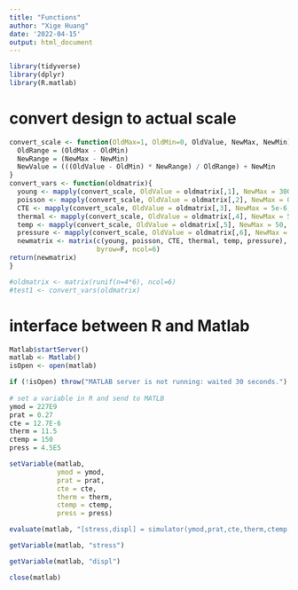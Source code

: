 ```yaml
---
title: "Functions"
author: "Xige Huang"
date: '2022-04-15'
output: html_document
---
```


```r
library(tidyverse)
library(dplyr)
library(R.matlab)
```


# convert design to actual scale

```r
convert_scale <- function(OldMax=1, OldMin=0, OldValue, NewMax, NewMin){
  OldRange = (OldMax - OldMin)  
  NewRange = (NewMax - NewMin)  
  NewValue = (((OldValue - OldMin) * NewRange) / OldRange) + NewMin
}
convert_vars <- function(oldmatrix){
  young <- mapply(convert_scale, OldValue = oldmatrix[,1], NewMax = 300e9, NewMin=200e9)
  poisson <- mapply(convert_scale, OldValue = oldmatrix[,2], NewMax = 0.1, NewMin=0.49)
  CTE <- mapply(convert_scale, OldValue = oldmatrix[,3], NewMax = 5e-6, NewMin=1.5e-5)
  thermal <- mapply(convert_scale, OldValue = oldmatrix[,4], NewMax = 5, NewMin=15)
  temp <- mapply(convert_scale, OldValue = oldmatrix[,5], NewMax = 50, NewMin=360)
  pressure <- mapply(convert_scale, OldValue = oldmatrix[,6], NewMax = 1e5, NewMin=4.8e5)
  newmatrix <- matrix(c(young, poisson, CTE, thermal, temp, pressure),
                      byrow=F, ncol=6)
return(newmatrix)
}
```

```r
#oldmatrix <- matrix(runif(n=4*6), ncol=6)
#test1 <- convert_vars(oldmatrix)
```

# interface between R and Matlab

```r
Matlab$startServer()
matlab <- Matlab()
isOpen <- open(matlab)
```

```r
if (!isOpen) throw("MATLAB server is not running: waited 30 seconds.")
 
# set a variable in R and send to MATLB
ymod = 227E9
prat = 0.27
cte = 12.7E-6
therm = 11.5
ctemp = 150
press = 4.5E5

setVariable(matlab,
            ymod = ymod,
            prat = prat,
            cte = cte,
            therm = therm,
            ctemp = ctemp,
            press = press)
```

```r
evaluate(matlab, "[stress,displ] = simulator(ymod,prat,cte,therm,ctemp,press)")
```

```r
getVariable(matlab, "stress")
```

```r
getVariable(matlab, "displ")
```

```r
close(matlab)
```